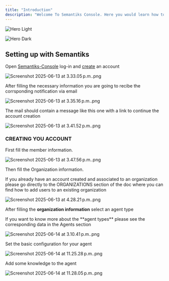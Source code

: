 ```yaml
---
title: "Introduction"
description: "Welcome To Semantiks Console. Here you would learn how to use the semantiks console web-app including Agent Creation and Management, Dashboards and Conversations Analytics as well as external integrations to  various channels"
---
```


<img
  className="block dark:hidden"
  src="/images/hero-light.png"
  alt="Hero Light"
/>

<img
  className="hidden dark:block"
  src="/images/hero-dark.png"
  alt="Hero Dark"
/>

## Setting up with Semantiks

Open [Semantiks-Console](https://consola.semantiks.com/login) log-in and [create](https://consola.semantiks.com/signup) an account

![Screenshot 2025-06-13 at 3.33.05 p.m..png](/images/Screenshot2025-06-13at3.33.05p.m..png)

After filling the necessary information you are going to recibe the corrsponding notification via email

![Screenshot 2025-06-13 at 3.35.16 p.m..png](/images/Screenshot2025-06-13at3.35.16p.m..png)

The mail should contain a message like this one with a link to continue the account creation

![Screenshot 2025-06-13 at 3.41.52 p.m..png](/images/Screenshot2025-06-13at3.41.52p.m..png)

### CREATING YOU ACCOUNT

First fill the member information.

![Screenshot 2025-06-13 at 3.47.56 p.m..png](/images/Screenshot2025-06-13at3.47.56p.m..png)

Then fill the Organization information.

<Note>
  If you already have an account created and associated to an organization please go directly to the ORGANIZATIONS section of the doc where you can find how to add users to an existing organization
</Note>

![Screenshot 2025-06-13 at 4.28.21 p.m..png](/images/Screenshot2025-06-13at4.28.21p.m..png)

After filling the **organization information** select an agent type

<Note>
  If you want to know more about the **agent types** please see the corresponding data in the Agents section
</Note>

![Screenshot 2025-06-14 at 3.10.41 p.m..png](/images/Screenshot2025-06-14at3.10.41p.m..png)

Set the basic configuration for your agent

![Screenshot 2025-06-14 at 11.25.28 p.m..png](/images/Screenshot2025-06-14at11.25.28p.m..png)

Add some knowledge to the agent

![Screenshot 2025-06-14 at 11.28.05 p.m..png](/images/Screenshot2025-06-14at11.28.05p.m..png)